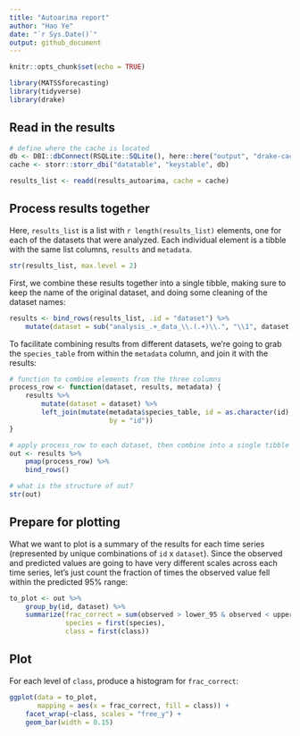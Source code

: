 ```yaml
---
title: "Autoarima report"
author: "Hao Ye"
date: "`r Sys.Date()`"
output: github_document
---
```


```r
knitr::opts_chunk$set(echo = TRUE)

library(MATSSforecasting)
library(tidyverse)
library(drake)
```

## Read in the results

```r
# define where the cache is located
db <- DBI::dbConnect(RSQLite::SQLite(), here::here("output", "drake-cache.sqlite"))
cache <- storr::storr_dbi("datatable", "keystable", db)

results_list <- readd(results_autoarima, cache = cache)
```

## Process results together

Here, `results_list` is a list with `r length(results_list)` elements, one for each of the datasets that were analyzed. Each individual element is a tibble with the same list columns, `results` and `metadata`.

```r
str(results_list, max.level = 2)
```

First, we combine these results together into a single tibble, making sure to keep the name of the original dataset, and doing some cleaning of the dataset names:

```r
results <- bind_rows(results_list, .id = "dataset") %>%
    mutate(dataset = sub("analysis_.+_data_\\.(.+)\\.", "\\1", dataset))
```

To facilitate combining results from different datasets, we're going to grab the `species_table` from within the `metadata` column, and join it with the results:

```r
# function to combine elements from the three columns
process_row <- function(dataset, results, metadata) {
    results %>%
        mutate(dataset = dataset) %>%
        left_join(mutate(metadata$species_table, id = as.character(id), 
                         by = "id"))
}

# apply process_row to each dataset, then combine into a single tibble
out <- results %>%
    pmap(process_row) %>%
    bind_rows()

# what is the structure of out?
str(out)
```

## Prepare for plotting

What we want to plot is a summary of the results for each time series (represented by unique combinations of `id` x `dataset`). Since the observed and predicted values are going to have very different scales across each time series, let's just count the fraction of times the observed value fell within the predicted 95% range:

```r
to_plot <- out %>%
    group_by(id, dataset) %>%
    summarize(frac_correct = sum(observed > lower_95 & observed < upper_95) / n(), 
              species = first(species), 
              class = first(class))
```

## Plot

For each level of `class`, produce a histogram for `frac_correct`:

```r
ggplot(data = to_plot, 
       mapping = aes(x = frac_correct, fill = class)) + 
    facet_wrap(~class, scales = "free_y") + 
    geom_bar(width = 0.15)
```







